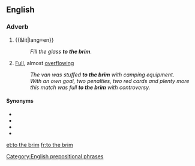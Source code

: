 ==English==

===Adverb===
{{en-adv|-}}

# {{&lit|lang=en}}
#: ''Fill the glass '''to the brim'''.''
# {{lb|en|figurative}} [[full|Full]], almost [[overflowing]]
#: ''The van was stuffed '''to the brim''' with camping equipment.''
#: ''With an own goal, two penalties, two red cards and plenty more this match was full '''to the brim''' with controversy.''

====Synonyms====
* {{l|en|to the full}}
* {{l|en|to the gills}}
* {{l|en|to the gunnels}}
* {{l|en|to the tonsils}}

[[Category:English prepositional phrases]]

[[et:to the brim]]
[[fr:to the brim]]